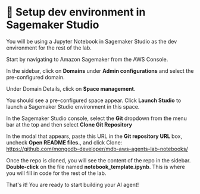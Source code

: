 
# 👐 Setup dev environment in Sagemaker Studio

You will be using a Jupyter Notebook in Sagemaker Studio as the dev environment for the rest of the lab.

Start by navigating to Amazon Sagemaker from the AWS Console.

<Screenshot url="https://us-west-2.console.aws.amazon.com/console/home?region=us-west-2" src="img/screenshots/30-aws/3-sagemaker-studio/1-nav-sagemaker.png" alt="Navigate to Sagemaker" />

In the sidebar, click on **Domains** under **Admin configurations** and select the pre-configured domain.

<Screenshot url="https://us-west-2.console.aws.amazon.com/sagemaker/home?region=us-west-2" src="img/screenshots/30-aws/3-sagemaker-studio/2-select-domain.png" alt="Select domain" />

Under Domain Details, click on **Space management**.

<Screenshot url="https://us-west-2.console.aws.amazon.com/sagemaker/home?region=us-west-2" src="img/screenshots/30-aws/3-sagemaker-studio/3-space-management.png" alt="Space management" />

You should see a pre-configured space appear. Click **Launch Studio** to launch a Sagemaker Studio environment in this space. 

<Screenshot url="https://us-west-2.console.aws.amazon.com/sagemaker/home?region=us-west-2" src="img/screenshots/30-aws/3-sagemaker-studio/4-launch-studio.png" alt="Launch studio" />

In the Sagemaker Studio console, select the **Git** dropdown from the menu bar at the top and then select **Clone Git Repository**

<Screenshot url="https://us-west-2.console.aws.amazon.com/sagemaker/home?region=us-west-2" src="img/screenshots/30-aws/3-sagemaker-studio/5-clone-repo-dropdown.png" alt="Clone Git Repository dropdown" />

In the modal that appears, paste this URL in the **Git repository URL** box, uncheck **Open README files.**, and click Clone: https://github.com/mongodb-developer/mdb-aws-agents-lab-notebooks/

<Screenshot url="https://us-west-2.console.aws.amazon.com/sagemaker/home?region=us-west-2" src="img/screenshots/30-aws/3-sagemaker-studio/6-clone-repo.png" alt="Cloning the repo" />

Once the repo is cloned, you will see the content of the repo in the sidebar. **Double-click** on the file named **notebook_template.ipynb**. This is where you will fill in code for the rest of the lab.

<Screenshot url="https://us-west-2.console.aws.amazon.com/sagemaker/home?region=us-west-2" src="img/screenshots/30-aws/3-sagemaker-studio/7-open-template.png" alt="Opening the notebook template" />

That's it! You are ready to start building your AI agent!